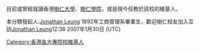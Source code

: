 目前或曾經就讀香港[[樹仁大學|樹仁大學]]、[[樹仁學院|樹仁學院]]，或是現今任教於該校的維基人。

本分類發起人:[[user:jonathan_lwc|Jonathan Leung]]
1992年工商管理系畢業生，歡迎樹仁校友加入互訪[[User:Jonathan_lwc|Jonathan Leung]]12:38 2007年1月30日 (UTC)
[[Category:香港各大專院校維基人|Category:香港各大專院校維基人]]
